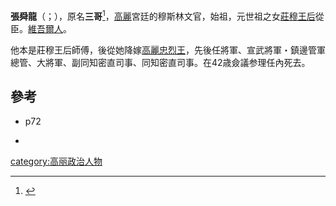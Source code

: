 '''張舜龍'''（{{Lang-ko|장순룡}}；{{bd|1255年||1297年}}），原名'''三哥'''<ref>{{cite book|author1=国史编纂委员会|title=《高丽史》卷一二三，列传第三六，《嬖幸传·张舜龙》|url=http://db.history.go.kr/KOREA/item/level.do;jsessionid=269B9B732EDDAC4A55080A426D5F20EE?levelId=kr_123_0010_0170_0010|access-date=2018-01-20|archive-date=2018-01-20|archive-url=https://web.archive.org/web/20180120124248/http://db.history.go.kr/KOREA/item/level.do;jsessionid=269B9B732EDDAC4A55080A426D5F20EE?levelId=kr_123_0010_0170_0010|dead-url=no}}</ref>，[[高麗|高麗]]宮廷的穆斯林文官，{{link-ko|德水張氏|덕수 장씨}}始祖，元世祖之女[[莊穆王后|莊穆王后]]從臣。[[維吾爾人|維吾爾人]]。

他本是莊穆王后師傅，後從她降嫁[[高麗忠烈王|高麗忠烈王]]，先後任將軍、宣武將軍・鎮邊管軍總管、大將軍、副同知密直司事、同知密直司事。在42歳僉議参理任內死去。

==參考==
{{reflist}}
*{{Cite book|author={{link-ja|伊藤英人|伊藤英人}}|date=2013-03|title=朝鮮半島における言語接触|publisher=[[東京外国語大学|東京外国語大学]]語学研究所論集　第18号|url=http://www.tufs.ac.jp/common/fs/ilr/contents/ronshuu/jilr_18_note_Ito.pdf|ref={{Harvid|伊藤英人|2013}}|access-date=2016-11-08|archive-date=2016-09-27|archive-url=https://web.archive.org/web/20160927171249/http://www.tufs.ac.jp/common/fs/ilr/contents/ronshuu/jilr_18_note_Ito.pdf|dead-url=yes}}p72
*{{Cite book|1=|author=|date=|title=NAVER知識検索 장순룡 張舜龍|publisher=[[韓國民族文化大百科|韓國民族文化大百科]]|url=http://terms.naver.com/entry.nhn?docId=538402&cid=46621&categoryId=46621&mobile|ref={{Harvid|韓國民族文化大百科|}}|access-date=2016-11-09|archive-date=2021-08-21|archive-url=https://web.archive.org/web/20210821112613/https://terms.naver.com/entry.naver?docId=538402&cid=46621&categoryId=46621&mobile=|dead-url=no}}

[[category:高丽政治人物|category:高丽政治人物]]